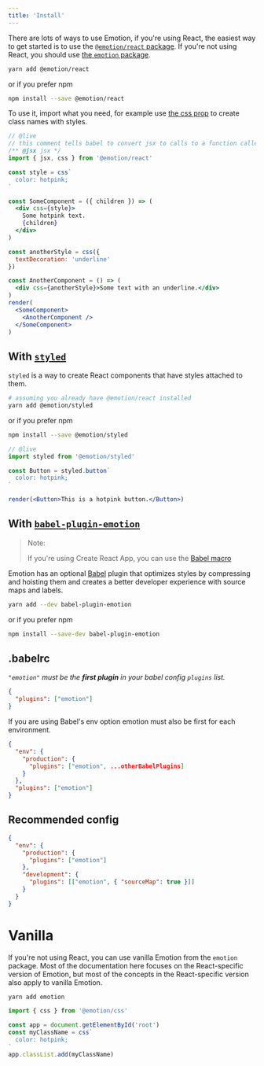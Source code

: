 ```yaml
---
title: 'Install'
---
```


There are lots of ways to use Emotion, if you're using React, the easiest way to get started is to use the [`@emotion/react` package](/packages/@emotion/react). If you're not using React, you should use [the `emotion` package](#vanilla).

```bash
yarn add @emotion/react
```

or if you prefer npm

```bash
npm install --save @emotion/react
```

To use it, import what you need, for example use [the css prop](/docs/css-prop.md) to create class names with styles.

```jsx
// @live
// this comment tells babel to convert jsx to calls to a function called jsx instead of React.createElement
/** @jsx jsx */
import { jsx, css } from '@emotion/react'

const style = css`
  color: hotpink;
`

const SomeComponent = ({ children }) => (
  <div css={style}>
    Some hotpink text.
    {children}
  </div>
)

const anotherStyle = css({
  textDecoration: 'underline'
})

const AnotherComponent = () => (
  <div css={anotherStyle}>Some text with an underline.</div>
)
render(
  <SomeComponent>
    <AnotherComponent />
  </SomeComponent>
)
```

## With [`styled`](/docs/styled.md)

`styled` is a way to create React components that have styles attached to them.

```bash
# assuming you already have @emotion/react installed
yarn add @emotion/styled
```

or if you prefer npm

```bash
npm install --save @emotion/styled
```

```jsx
// @live
import styled from '@emotion/styled'

const Button = styled.button`
  color: hotpink;
`

render(<Button>This is a hotpink button.</Button>)
```

## With [`babel-plugin-emotion`](/packages/babel-plugin-emotion)

> Note:
>
> If you're using Create React App, you can use the [Babel macro](./babel-macros.md)

Emotion has an optional [Babel](https://babeljs.io/) plugin that optimizes styles by compressing and hoisting them and creates a better developer experience with source maps and labels.

```bash
yarn add --dev babel-plugin-emotion
```

or if you prefer npm

```bash
npm install --save-dev babel-plugin-emotion
```

## .babelrc

_`"emotion"` must be the **first plugin** in your babel config `plugins` list._

```json
{
  "plugins": ["emotion"]
}
```

If you are using Babel's env option emotion must also be first for each environment.

```json
{
  "env": {
    "production": {
      "plugins": ["emotion", ...otherBabelPlugins]
    }
  },
  "plugins": ["emotion"]
}
```

## Recommended config

```json
{
  "env": {
    "production": {
      "plugins": ["emotion"]
    },
    "development": {
      "plugins": [["emotion", { "sourceMap": true }]]
    }
  }
}
```

# Vanilla

If you're not using React, you can use vanilla Emotion from the `emotion` package. Most of the documentation here focuses on the React-specific version of Emotion, but most of the concepts in the React-specific version also apply to vanilla Emotion.

```bash
yarn add emotion
```

```jsx
import { css } from '@emotion/css'

const app = document.getElementById('root')
const myClassName = css`
  color: hotpink;
`
app.classList.add(myClassName)
```
